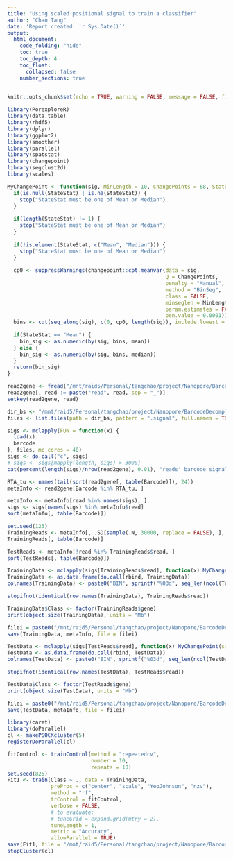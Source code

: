 ```yaml
---
title: "Using scaled positional signal to train a classifier"
author: "Chao Tang"
date: 'Report created: `r Sys.Date()`'
output: 
  html_document: 
    code_folding: "hide"
    toc: true
    toc_depth: 4
    toc_float: 
      collapsed: false
    number_sections: true
---
```


```r
knitr::opts_chunk$set(echo = TRUE, warning = FALSE, message = FALSE, fig.align = 'center')
```

```r
library(PorexploreR)
library(data.table)
library(rhdf5)
library(dplyr)
library(ggplot2)
library(smoother)
library(parallel)
library(spatstat)
library(changepoint)
library(segclust2d)
library(scales)
```

```r
MyChangePoint <- function(sig, MinLength = 10, ChangePoints = 68, StateStat = "Mean") {
  if(is.null(StateStat) | is.na(StateStat)) {
    stop("StateStat must be one of Mean or Median")
  }
  
  if(length(StateStat) != 1) {
    stop("StateStat must be one of Mean or Median")
  }
  
  if(!is.element(StateStat, c("Mean", "Median"))) {
    stop("StateStat must be one of Mean or Median")
  }
  
  cp0 <- suppressWarnings(changepoint::cpt.meanvar(data = sig, 
                                                   Q = ChangePoints, 
                                                   penalty = "Manual", 
                                                   method = "BinSeg", 
                                                   class = FALSE, 
                                                   minseglen = MinLength, 
                                                   param.estimates = FALSE, 
                                                   pen.value = 0.0001)) - 0.5
  bins <- cut(seq_along(sig), c(0, cp0, length(sig)), include.lowest = T, labels = FALSE)
  
  if(StateStat == "Mean") {
    bin_sig <- as.numeric(by(sig, bins, mean))
  } else {
    bin_sig <- as.numeric(by(sig, bins, median))
  }
  return(bin_sig)
}
```

```r
read2gene <- fread("/mnt/raid5/Personal/tangchao/project/Nanopore/BarcodeDecomplex/analysis/02.BamReadsSplit/read2gene_20201127.txt")
read2gene[, read := paste("read", read, sep = "_")]
setkey(read2gene, read)
```

```r
dir_bs <- "/mnt/raid5/Personal/tangchao/project/Nanopore/BarcodeDecomplex/analysis/03.BarcodeProcessing/01.NormalBarcodeSignal"
files <- list.files(path = dir_bs, pattern = ".signal", full.names = TRUE)

sigs <- mclapply(FUN = function(x) {
  load(x)
  barcode
}, files, mc.cores = 40)
sigs <- do.call("c", sigs)
# sigs <- sigs[mapply(length, sigs) > 3000]
cat(percent(length(sigs)/nrow(read2gene), 0.01), "reads' barcode signal has been identified.\n")
```
```r
RTA_tu <- names(tail(sort(read2gene[, table(Barcode)]), 24))
metaInfo <- read2gene[Barcode %in% RTA_tu, ]
```

```r
metaInfo <- metaInfo[read %in% names(sigs), ]
sigs <- sigs[names(sigs) %in% metaInfo$read]
sort(metaInfo[, table(Barcode)])
```

```r
set.seed(123)
TrainingReads <- metaInfo[, .SD[sample(.N, 30000, replace = FALSE), ], by = "Barcode"]
TrainingReads[, table(Barcode)]
```
```r
TestReads <- metaInfo[!read %in% TrainingReads$read, ]
sort(TestReads[, table(Barcode)])
```

```r
TrainingData <- mclapply(sigs[TrainingReads$read], function(x) MyChangePoint(sig = x, ChangePoints = 98, MinLength = 10, StateStat = "Mean"), mc.cores = 3)
TrainingData <- as.data.frame(do.call(rbind, TrainingData))
colnames(TrainingData) <- paste0("BIN", sprintf("%03d", seq_len(ncol(TrainingData))))

stopifnot(identical(row.names(TrainingData), TrainingReads$read))

TrainingData$Class <- factor(TrainingReads$gene)
print(object.size(TrainingData), units = "Mb")

filei = paste0("/mnt/raid5/Personal/tangchao/project/Nanopore/BarcodeDecomplex/analysis/04.RandomForest/01.ClassifierTraining/RData/BIN_100_24barcodes_TrainingData.RData")
save(TrainingData, metaInfo, file = filei)
```

```r
TestData <- mclapply(sigs[TestReads$read], function(x) MyChangePoint(sig = x, ChangePoints = 98, MinLength = 10, StateStat = "Mean"), mc.cores = 1)
TestData <- as.data.frame(do.call(rbind, TestData))
colnames(TestData) <- paste0("BIN", sprintf("%03d", seq_len(ncol(TestData))))

stopifnot(identical(row.names(TestData), TestReads$read))

TestData$Class <- factor(TestReads$gene)
print(object.size(TestData), units = "Mb")

filei = paste0("/mnt/raid5/Personal/tangchao/project/Nanopore/BarcodeDecomplex/analysis/04.RandomForest/01.ClassifierTraining/RData/BIN_100_24barcodes_TestData.RData")
save(TestData, metaInfo, file = filei)
```

```r
library(caret)
library(doParallel)
cl <- makePSOCKcluster(5)
registerDoParallel(cl)

fitControl <- trainControl(method = "repeatedcv",
                           number = 10,
                           repeats = 10)
set.seed(825)
Fit1 <- train(Class ~ ., data = TrainingData,
              preProc = c("center", "scale", "YeoJohnson", "nzv"),
              method = "rf",
              trControl = fitControl,
              verbose = FALSE,
              # to evaluate:
              # tuneGrid = expand.grid(mtry = 2),
              tuneLength = 1,
              metric = "Accuracy",
              allowParallel = TRUE)
save(Fit1, file = "/mnt/raid5/Personal/tangchao/project/Nanopore/BarcodeDecomplex/analysis/04.RandomForest/01.ClassifierTraining/BIN_100_24barcodes_Classifier.RData")
stopCluster(cl)
```

